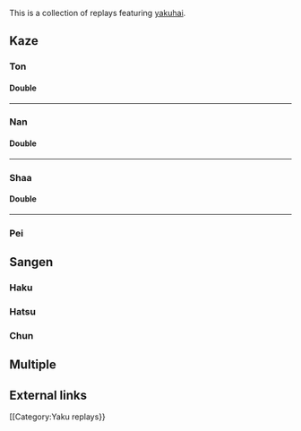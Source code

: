 This is a collection of replays featuring [[yakuhai]].

==Kaze==
===Ton===

====Double====

----

===Nan===

====Double====

----

===Shaa===

====Double====
{{Replay/Tenhou.net|
| player      = [[User:KyuuAA|KyuuAA]]
| playerrank  = 2d
| date        = 2012-12-04
| windround   = West
| roundnumber = 2
| honba       = 0
| haipai  = 6m1224p234579s34z
| draw    = 4m
| hand    = 67m22p234567s83'33z
| off     = Shimocha
| agari   = 8m
| url     = http://tenhou.net/0/?log=2012120416gm-0009-0000-20a78337&tw=3&ts=12
| comment = Double west scored to end the game at 30,000.
}}

----

===Pei===

==Sangen==

===Haku===

===Hatsu===

===Chun===

==Multiple==

==External links==
{{navbox yaku replays}}
[[Category:Yaku replays}}